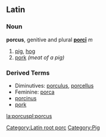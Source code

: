 [[Category:Latin root porc]]
==Latin==
===Noun===
'''porcus''', genitive and plural '''[[Wiktionary Appendix:Latin second declension|porcī]]''' ''m'' 

# [[pig]], [[hog]]
# [[pork]] ''(meat of a pig)''

===Derived Terms===
*Diminutives: [[porculus]], [[porcellus]]
*Feminine: [[porca]]
*[[porcinus]]
*[[pork]]

[[la:porcus]][[pl:porcus]]
[[Category:Pig]]
